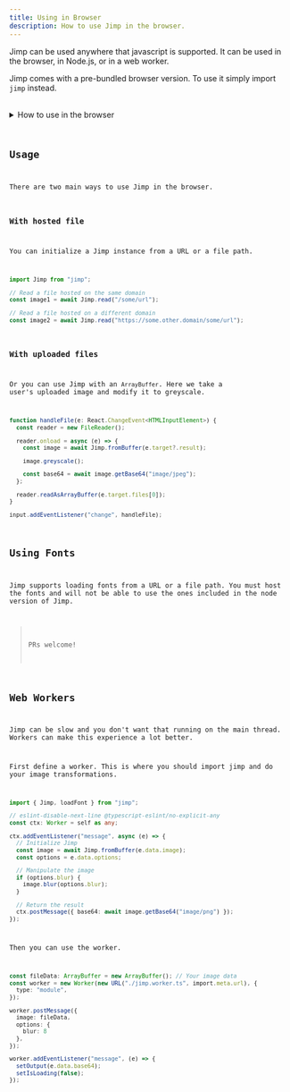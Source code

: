 ```yaml
---
title: Using in Browser
description: How to use Jimp in the browser.
---
```



Jimp can be used anywhere that javascript is supported. It can be used in the browser, in Node.js, or in a web worker.

Jimp comes with a pre-bundled browser version.
To use it simply import `jimp` instead.


<br />
<GrayscaleExample client:load />

<details>
  <summary>How to use in the browser</summary>

<Code code={GrayscaleExampleCode} lang="ts" title="example.jsx" />

</details>

## Usage

There are two main ways to use Jimp in the browser.

### With hosted file

You can initialize a Jimp instance from a URL or a file path.

```ts
import Jimp from "jimp";

// Read a file hosted on the same domain
const image1 = await Jimp.read("/some/url");

// Read a file hosted on a different domain
const image2 = await Jimp.read("https://some.other.domain/some/url");
```

### With uploaded files

Or you can use Jimp with an `ArrayBuffer`.
Here we take a user's uploaded image and modify it to greyscale.

```ts
function handleFile(e: React.ChangeEvent<HTMLInputElement>) {
  const reader = new FileReader();

  reader.onload = async (e) => {
    const image = await Jimp.fromBuffer(e.target?.result);

    image.greyscale();

    const base64 = await image.getBase64("image/jpeg");
  };

  reader.readAsArrayBuffer(e.target.files[0]);
}

input.addEventListener("change", handleFile);
```

## Using Fonts

Jimp supports loading fonts from a URL or a file path.
You must host the fonts and will not be able to use the ones included in the node version of Jimp.

> PRs welcome! 

## Web Workers

Jimp can be slow and you don't want that running on the main thread.
Workers can make this experience a lot better.

First define a worker.
This is where you should import jimp and do your image transformations.

```ts
import { Jimp, loadFont } from "jimp";

// eslint-disable-next-line @typescript-eslint/no-explicit-any
const ctx: Worker = self as any;

ctx.addEventListener("message", async (e) => {
  // Initialize Jimp
  const image = await Jimp.fromBuffer(e.data.image);
  const options = e.data.options;

  // Manipulate the image
  if (options.blur) {
    image.blur(options.blur);
  }

  // Return the result
  ctx.postMessage({ base64: await image.getBase64("image/png") });
});
```

Then you can use the worker.

```ts
const fileData: ArrayBuffer = new ArrayBuffer(); // Your image data
const worker = new Worker(new URL("./jimp.worker.ts", import.meta.url), {
  type: "module",
});

worker.postMessage({
  image: fileData,
  options: {
    blur: 8
  },
});

worker.addEventListener("message", (e) => {
  setOutput(e.data.base64);
  setIsLoading(false);
});
```